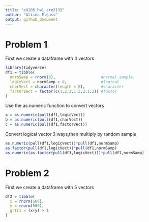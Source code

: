 ```yaml
---
title: "p8105_hw1_are2132"
author: "Alison Elgass"
output: github_document
---
```


# Problem 1
First we create a dataframe with 4 vectors

```r
library(tidyverse)
df1 = tibble(
  normSamp = rnorm(8),                    #normal sample
  logicVect = normSamp > 0,               #logical
  charVect = character(length = 8),       #character
  factorVect = factor(c(1,2,3,1,2,3,1,2)) #factor
)
```

Use the as.numeric function to convert vectors
```r
a = as.numeric(pull(df1,logicVect))
b = as.numeric(pull(df1,charVect))
c = as.numeric(pull(df1,factorVect))
```

Convert logical vector 3 ways,then multiply by random sample
```r
as.numeric(pull(df1,logicVect))*pull(df1,normSamp)
as.factor(pull(df1,logicVect))*pull(df1,normSamp)
as.numeric(as.factor(pull(df1,logicVect)))*pull(df1,normSamp)
```

# Problem 2
First we create a dataframe with 5 vectors
```r
df2 = tibble(
  x = rnorm(500),
  y = rnorm(500),
  grtr1 = (x+y) > 1
)
```

